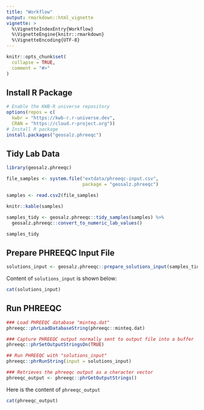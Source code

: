 ```yaml
---
title: "Workflow"
output: rmarkdown::html_vignette
vignette: >
  %\VignetteIndexEntry{Workflow}
  %\VignetteEngine{knitr::rmarkdown}
  %\VignetteEncoding{UTF-8}
---
```


```r
knitr::opts_chunk$set(
  collapse = TRUE,
  comment = "#>"
)
```

## Install R Package

```r
# Enable the KWB-R universe repository
options(repos = c(
  kwbr = "https://kwb-r.r-universe.dev",
  CRAN = "https://cloud.r-project.org"))
# Install R package
install.packages("geosalz.phreeqc")
```


## Tidy Lab Data

```r
library(geosalz.phreeqc)

file_samples <- system.file("extdata/phreeqc-input.csv",
                            package = "geosalz.phreeqc")

samples <- read.csv2(file_samples)

knitr::kable(samples)

samples_tidy <- geosalz.phreeqc::tidy_samples(samples) %>%
  geosalz.phreeqc::convert_to_numeric_lab_values()

samples_tidy

```

## Prepare PHREEQC Input File

```r
solutions_input <- geosalz.phreeqc::prepare_solutions_input(samples_tidy)

```

Content of `solutions_input` is shown below:

```r
cat(solutions_input)
```

## Run PHREEQC 

```r

### Load PHREEQC database "minteq.dat"
phreeqc::phrLoadDatabaseString(phreeqc::minteq.dat)

### Capture PHREEQC output normally sent to output file into a buffer
phreeqc::phrSetOutputStringsOn(TRUE)

## Run PHREEQC with "solutions_input"
phreeqc::phrRunString(input = solutions_input)

### Retrieves the phreeqc output as a character vector
phreeqc_output <- phreeqc::phrGetOutputStrings()

```

Here is the content of `phreeqc_output`

```r
cat(phreeqc_output)
```


